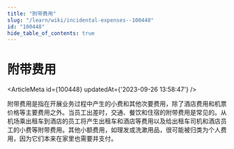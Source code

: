 ```yaml
---
title: "附带费用"
slug: "/learn/wiki/incidental-expenses--100448"
id: "100448"
hide_table_of_contents: true
---
```



# 附带费用

<ArticleMeta id={100448} updatedAt={'2023-09-26 13:58:47'} />
<div className='border-solid border-b border-t-0 my-4 border-[var(--ifm-color-gray-300)]' />

附带费用是指在开展业务过程中产生的小费和其他次要费用，除了酒店费用和机票价格等主要费用之外。当员工出差时，交通、餐饮和住宿的附带费用是常见的。从机场乘出租车到酒店的员工将产生出租车和酒店等费用以及给出租车司机和酒店员工的小费等附带费用。其他小额费用，如理发或洗漱用品，很可能被归类为个人费用，因为它们本来在家里也需要并支付。
